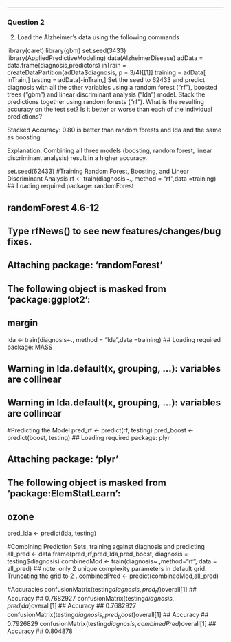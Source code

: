 --------------------------------------------------------
### Question 2

2. Load the Alzheimer's data using the following commands

library(caret)
library(gbm)
set.seed(3433)
library(AppliedPredictiveModeling)
data(AlzheimerDisease)
adData = data.frame(diagnosis,predictors)
inTrain = createDataPartition(adData$diagnosis, p = 3/4)[[1]]
training = adData[ inTrain,]
testing = adData[-inTrain,]
Set the seed to 62433 and predict diagnosis with all the other variables using a random forest ("rf"), boosted trees ("gbm") and linear discriminant analysis ("lda") model. 
Stack the predictions together using random forests ("rf"). What is the resulting accuracy on the test set? Is it better or worse than each of the individual predictions?

Stacked Accuracy: 0.80 is better than random forests and lda and the same as boosting.

Explanation:
Combining all three models (boosting, random forest, linear discriminant analysis) result in a higher accuracy.


set.seed(62433)
#Training Random Forest, Boosting, and Linear Discriminant Analysis
rf <- train(diagnosis~., method = "rf",data =training)
## Loading required package: randomForest

## randomForest 4.6-12

## Type rfNews() to see new features/changes/bug fixes.

## 
## Attaching package: 'randomForest'

## The following object is masked from 'package:ggplot2':
## 
##     margin
lda <- train(diagnosis~., method = "lda",data =training)
## Loading required package: MASS

## Warning in lda.default(x, grouping, ...): variables are collinear

## Warning in lda.default(x, grouping, ...): variables are collinear
#Predicting the Model
pred_rf <- predict(rf, testing)
pred_boost <- predict(boost, testing)
## Loading required package: plyr

## 
## Attaching package: 'plyr'

## The following object is masked from 'package:ElemStatLearn':
## 
##     ozone
pred_lda <- predict(lda, testing)

#Combining Prediction Sets, training against diagnosis and predicting 
all_pred <- data.frame(pred_rf,pred_lda,pred_boost, diagnosis = testing$diagnosis)
combinedMod <- train(diagnosis~.,method="rf", data = all_pred)
## note: only 2 unique complexity parameters in default grid. Truncating the grid to 2 .
combinedPred <- predict(combinedMod,all_pred)

#Accuracies
confusionMatrix(testing$diagnosis, pred_rf)$overall[1]
##  Accuracy 
## 0.7682927
confusionMatrix(testing$diagnosis, pred_lda)$overall[1]
##  Accuracy 
## 0.7682927
confusionMatrix(testing$diagnosis, pred_boost)$overall[1]
##  Accuracy 
## 0.7926829
confusionMatrix(testing$diagnosis, combinedPred)$overall[1]
## Accuracy 
## 0.804878


